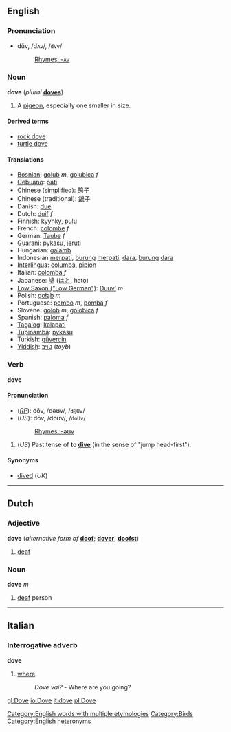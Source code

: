 ==English==
===Pronunciation===
*dŭv, /dʌv/, /<tt>dVv</tt>/
*:[[Rhymes:English:-ʌv|Rhymes: -ʌv]]

=== Noun ===
{{wikipedia}}
'''dove''' (''plural'' '''[[doves]]''')

#A [[pigeon]], especially one smaller in size.

====Derived terms====
*[[rock dove]]
*[[turtle dove]]

==== Translations ====
*[[Bosnian]]: [[golub]] ''m'', [[golubica]] ''f''
*[[Cebuano]]: [[pati]]
*Chinese (simplified): [[鸽]]子
*Chinese (traditional): [[鴿]]子
*Danish: [[due]]
*Dutch: [[duif]] ''f''
*Finnish: [[kyyhky]], [[pulu]]
*French: [[colombe]] ''f''
*German: [[Taube]] ''f''
*[[Guarani]]: [[pykasu]], [[jeruti]]
*Hungarian: [[galamb]]
*Indonesian [[merpati]], [[burung]] [[merpati]], [[dara]], [[burung]] [[dara]]
*[[Interlingua]]: [[columba]], [[pipion]]
*Italian: [[colomba]] ''f''
*Japanese: [[鳩]] ([[はと]], hato)
*[[Low Saxon ("Low German")]]: [[Duuv’]] ''m''
*Polish: [[gołąb]] ''m''
*Portuguese: [[pombo]] ''m'', [[pomba]] ''f''
*Slovene: [[golob]] ''m'', [[golobica]] ''f''
*Spanish: [[paloma]] ''f''
*[[Tagalog]]: [[kalapati]]
*[[Tupinambá]]: [[pykasu]]
*Turkish: [[güvercin]]
*[[Yiddish]]: [[טױב]] (''toyb'')

=== Verb ===
'''dove'''

====Pronunciation====
*(''[[RP]]''): dōv, /dəʊv/, /<tt>d@Uv</tt>/
*(''US''): dōv, /doʊv/, /<tt>doUv</tt>/
*:[[Rhymes:English:-əʊv|Rhymes: -əʊv]]

#(''US'') Past tense of '''to [[dive]]''' (in the sense of "jump head-first").

==== Synonyms ====
*[[dive]]d (''UK'')

<!--These translations belong in the pages that translate the infinitive.
==== Translations ====
*Dutch: [[gedoken]]
*Finnish: [[sukelsi]]
*French: [[plongea]]
*Indonesian: [[terjun]]
*Italian: [[tuffò]]
*Japanese: [[潜った]] ([[もぐった]], mogutta) (?)
-->

[[Category:English words with multiple etymologies]]
----

==Dutch==
=== Adjective ===
'''dove''' (''alternative form of'' '''[[doof]]'''; {{compar}} '''[[dover]]''', {{superl}} '''[[doofst]]''')

#[[deaf]]

=== Noun ===
'''dove''' ''m''

#[[deaf]] person

----

==Italian==
=== Interrogative adverb ===
'''dove'''

# [[where]]
#:''Dove vai?'' - Where are you going?

[[Category:Birds]]
[[Category:English heteronyms]]

[[gl:Dove]]
[[io:Dove]]
[[it:dove]]
[[pl:Dove]]